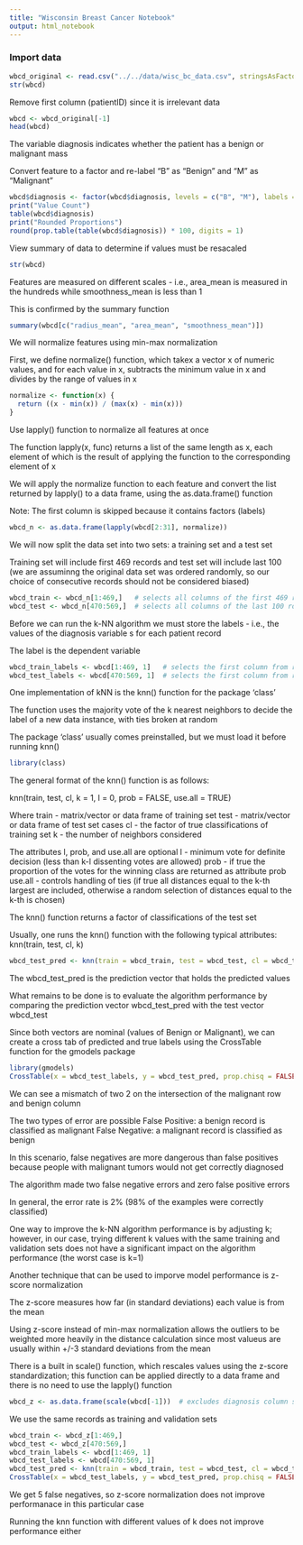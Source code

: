 ```yaml
---
title: "Wisconsin Breast Cancer Notebook"
output: html_notebook
---
```


### Import data

```r
wbcd_original <- read.csv("../../data/wisc_bc_data.csv", stringsAsFactors = FALSE)
str(wbcd)
```

Remove first column (patientID) since it is irrelevant data

```r
wbcd <- wbcd_original[-1]
head(wbcd)
```

The variable diagnosis indicates whether the patient has a benign or malignant mass

Convert feature to a factor and re-label "B" as "Benign" and "M" as "Malignant"

```r
wbcd$diagnosis <- factor(wbcd$diagnosis, levels = c("B", "M"), labels = c("Benign", "Malignant"))
print("Value Count")
table(wbcd$diagnosis)
print("Rounded Proportions")
round(prop.table(table(wbcd$diagnosis)) * 100, digits = 1)
```

View summary of data to determine if values must be resacaled

```r
str(wbcd)
```

Features are measured on different scales - i.e., area_mean is measured in the hundreds while smoothness_mean is less than 1

This is confirmed by the summary function

```r
summary(wbcd[c("radius_mean", "area_mean", "smoothness_mean")])
```

We will normalize features using min-max normalization

First, we define normalize() function, which takex a vector x of numeric values, and for each value in x, subtracts the minimum value in x and divides by the range of values in x

```r
normalize <- function(x) {
  return ((x - min(x)) / (max(x) - min(x)))
}
```

Use lapply() function to normalize all features at once

The function lapply(x, func) returns a list of the same length as x, each element of which is the result of applying the function to the corresponding element of x

We will apply the normalize function to each feature and convert the list returned by lapply() to a data frame, using the as.data.frame() function

Note: The first column is skipped because it contains factors (labels)

```r
wbcd_n <- as.data.frame(lapply(wbcd[2:31], normalize))
```

We will now split the data set into two sets: a training set and a test set

Training set will include first 469 records and test set will include last 100 (we are assuminng the original data set was ordered randomly, so our choice of consecutive records should not be considered biased)

```r
wbcd_train <- wbcd_n[1:469,]   # selects all columns of the first 469 rows
wbcd_test <- wbcd_n[470:569,]  # selects all columns of the last 100 rows
```

Before we can run the k-NN algorithm we must store the labels - i.e., the values of the diagnosis variable s for each patient record

The label is the dependent variable

```r
wbcd_train_labels <- wbcd[1:469, 1]   # selects the first column from rows 1:468
wbcd_test_labels <- wbcd[470:569, 1]  # selects the first column from rows 470:569
```

One implementation of kNN is the knn() function for the package 'class'

The function uses the majority vote of the k nearest neighbors to decide the label of a new data instance, with ties broken at random

The package 'class' usually comes preinstalled, but we must load it before running knn()

```r
library(class)
```

The general format of the knn() function is as follows:

knn(train, test, cl, k = 1, l = 0, prob = FALSE, use.all = TRUE)

Where
  train - matrix/vector or data frame of training set
  test - matrix/vector or data frame of test set cases
  cl - the factor of true classifications of training set
  k - the number of neighbors considered
  
The attributes l, prob, and use.all are optional
  l - minimum vote for definite decision (less than k-l dissenting votes are allowed)
  prob - if true the proportion of the votes for the winning class are returned as attribute prob
  use.all - controls handling of ties (if true all distances equal to the k-th largest are included,     otherwise a random selection of distances equal to the k-th is chosen)
  
The knn() function returns a factor of classifications of the test set

Usually, one runs the knn() function with the following typical attributes: knn(train, test, cl, k)

```r
wbcd_test_pred <- knn(train = wbcd_train, test = wbcd_test, cl = wbcd_train_labels, k = 21)
```

The wbcd_test_pred is the prediction vector that holds the predicted values

What remains to be done is to evaluate the algorithm performance by comparing the prediction vector wbcd_test_pred with the test vector wbcd_test

Since both vectors are nominal (values of Benign or Malignant), we can create a cross tab of predicted and true labels using the CrossTable function for the gmodels package

```r
library(gmodels)
CrossTable(x = wbcd_test_labels, y = wbcd_test_pred, prop.chisq = FALSE)
```

We can see a mismatch of two 2 on the intersection of the malignant row and benign column

The two types of error are possible
  False Positive: a benign record is classified as malignant
  False Negative: a malignant record is classified as benign
  
In this scenario, false negatives are more dangerous than false positives because people with malignant tumors would not get correctly diagnosed

The algorithm made two false negative errors and zero false positive errors

In general, the error rate is 2% (98% of the examples were correctly classified)

One way to improve the k-NN algorithm performance is by adjusting k; however, in our case, trying different k values with the same training and validation sets does not have a significant impact on the algorithm performance (the worst case is k=1)

Another technique that can be used to imporve model performance is z-score normalization

The z-score measures how far (in standard deviations) each value is from the mean

Using z-score instead of min-max normalization allows the outliers to be weighted more heavily in the distance calculation since most valueus are usually within +/-3 standard deviations from the mean

There is a built in scale() function, which rescales values using the z-score standardization; this function can be applied directly to a data frame and there is no need to use the lapply() function

```r
wbcd_z <- as.data.frame(scale(wbcd[-1]))  # excludes diagnosis column since it is nominal
```

We use the same records as training and validation sets

```r
wbcd_train <- wbcd_z[1:469,]
wbcd_test <- wbcd_z[470:569,]
wbcd_train_labels <- wbcd[1:469, 1]
wbcd_test_labels <- wbcd[470:569, 1]
wbcd_test_pred <- knn(train = wbcd_train, test = wbcd_test, cl = wbcd_train_labels, k = 21)
CrossTable(x = wbcd_test_labels, y = wbcd_test_pred, prop.chisq = FALSE)
```

We get 5 false negatives, so z-score normalization does not improve performanace in this particular case

Running the knn function with different values of k does not improve performance either
